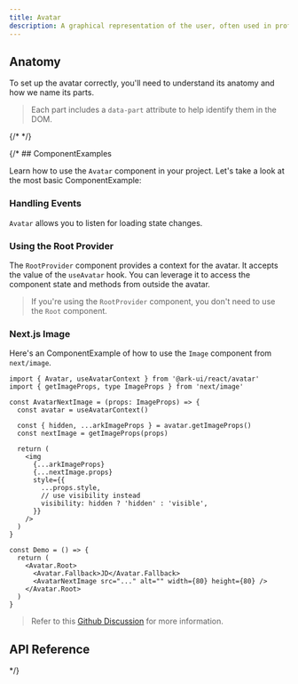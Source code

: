 ```yaml
---
title: Avatar
description: A graphical representation of the user, often used in profile sections.
---
```


## Anatomy

To set up the avatar correctly, you'll need to understand its anatomy and how we name its parts.

> Each part includes a `data-part` attribute to help identify them in the DOM.

{/* <Anatomy name="avatar" /> */}

{/* ## ComponentExamples

Learn how to use the `Avatar` component in your project. Let's take a look at the most basic ComponentExample:

<ComponentExample name="Basic" />

### Handling Events

`Avatar` allows you to listen for loading state changes.

<ComponentExample name="events" />

### Using the Root Provider

The `RootProvider` component provides a context for the avatar. It accepts the value of the `useAvatar` hook. You can
leverage it to access the component state and methods from outside the avatar.

<ComponentExample name="root-provider" />

> If you're using the `RootProvider` component, you don't need to use the `Root` component.

### Next.js Image

Here's an ComponentExample of how to use the `Image` component from `next/image`.

```tsx
import { Avatar, useAvatarContext } from '@ark-ui/react/avatar'
import { getImageProps, type ImageProps } from 'next/image'

const AvatarNextImage = (props: ImageProps) => {
  const avatar = useAvatarContext()

  const { hidden, ...arkImageProps } = avatar.getImageProps()
  const nextImage = getImageProps(props)

  return (
    <img
      {...arkImageProps}
      {...nextImage.props}
      style={{
        ...props.style,
        // use visibility instead
        visibility: hidden ? 'hidden' : 'visible',
      }}
    />
  )
}

const Demo = () => {
  return (
    <Avatar.Root>
      <Avatar.Fallback>JD</Avatar.Fallback>
      <AvatarNextImage src="..." alt="" width={80} height={80} />
    </Avatar.Root>
  )
}
```

> Refer to this [Github Discussion](https://github.com/chakra-ui/ark/discussions/3147) for more information.

## API Reference

<ComponentTypes name="avatar" /> */}
